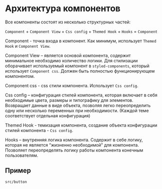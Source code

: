 
<Meta title="Docs/Архитектура компонентов" />

# Архитектура компонентов

Все компоненты состоят из несколько структурных частей:

`Component` + `Component View` + `Css config` + `Themed Hook` + `Hooks` = `Component`

Component - точка входа в компонент. Как минимум, использует `Themed Hook` и `Component View`.

Component View – является основой компонента, содержит минимальное необходимо количество логики. Для стилизации оборачивает используемый компонент в `styled-components`, который использует `Component css`.
Должен быть полностью функционирующем компонентом.

Component css - css стили компонента. Использует `Css config`.

Css config – конфигурация стилей компонента, которая включает в себя необходимые цвета, размеры и типографику для элементов.
Возвращает данные в виде объекта, позволяя легко переопределить одну или несколько переменных при необходимости.
(Каждой теме соответствует отдельная конфигурация)

Themed Hook - темизация компонента, создание объекта конфигурации стилей компонента - `Css config`.

Hooks – внутренняя логика компонента. Содержит в себе логику, которая не является “жизненно необходимой” для компонента.
Позволяет переопределять логику работы компонента конечным пользователям.

## Пример

```src/button```
